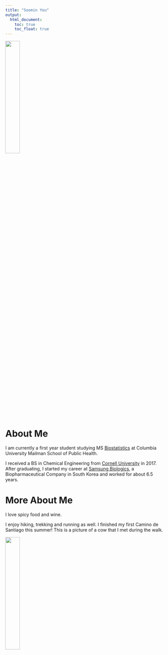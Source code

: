 ```yaml
---
title: "Soomin You"
output: 
  html_document:
    toc: true
    toc_float: true
---
```


<img src="images/image2.jpg" style="width:30%">


# About Me

I am currently a first year student studying MS [Biostatistics](https://www.publichealth.columbia.edu/academics/departments/biostatistics) at Columbia University Mailman School of Public Health. 


I received a BS in Chemical Engineering from [Cornell University](https://www.engineering.cornell.edu) in 2017. After graduating, I started my career at [Samsung Biologics](https://samsungbiologics.com), a Biopharmaceutical Company in South Korea and worked for about 6.5 years. 

#  More About Me

I love spicy food and wine. 

I enjoy hiking, trekking and running as well. I finished my first Camino de Santiago this summer! This is a picture of a cow that I met during the walk. 

<img src="images/image3.jpg" style="width:30%">




